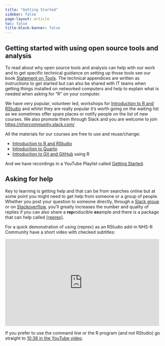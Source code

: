 ```yaml
---
title: "Getting Started"
sidebar: false
page-layout: article
toc: false
title-block-banner: false
---
```


## Getting started with using open source tools and analysis

To read about why open source tools and analysis can help with our work and to get specific technical guidance on setting up those tools see our book [Statement on Tools](https://tools.nhsrcommunity.com/).
The technical appendices are written as instructions to get started but can also be shared with IT teams when getting things installed on networked computers and help to explain what is needed when asking for "R" on your computer.

We have very popular, volunteer led, workshops for [Introduction to R and RStudio](https://events.nhsrcommunity.com/) and whilst they are really popular it’s worth going on the waiting list as we sometimes offer spare places or notify people on the list of new courses. We also promote them through Slack and you are welcome to join <https://nhsrcommunity.slack.com/>

All the materials for our courses are free to use and reuse/change:

- [Introduction to R and RStudio](https://intro-r-rstudio.nhsrcommunity.com/)
- [Introduction to Quarto](https://intro-quarto.nhsrcommunity.com/)
- [Introduction to Git and GitHub](https://intro-git-github.nhsrcommunity.com/) using R 

And we have recordings in a YouTube Playlist called [Getting Started](https://www.youtube.com/watch?v=dS91HzZLD_c&list=PLXCrMzQaI6c1GC4P9zNw3N3dcfIUfvdEV&pp=iAQB).

## Asking for help

Key to learning is getting help and that can be from searches online but at some point you might need to get help from someone or a group of people.
Whether you post your question to someone directly, through a [Slack group](#contact) or on [Stackoverflow](https://stackoverflow.com/), you'll greatly increases the number and quality of replies if you can also share a **rep**roducible **ex**ample and there is a package that can help called [{reprex}](https://reprex.tidyverse.org/).

For a quick demonstration of using {reprex} as an RStudio add-in NHS-R Community have a short video with checked subtitles:

<iframe width="500" height="282" src="https://www.youtube.com/embed/iLfzNWh2dLI?si=rZwSEFIL0N7gBEJj" title="How to use the reprex R package to produce a reproducible example" frameborder="0" allow="accelerometer; autoplay; clipboard-write; encrypted-media; gyroscope; picture-in-picture; web-share" referrerpolicy="strict-origin-when-cross-origin" allowfullscreen></iframe>

If you prefer to use the command line or the R program (and not RStudio) go straight to [10:36 in the YouTube video](https://www.youtube.com/watch?v=iLfzNWh2dLI&t=636s).